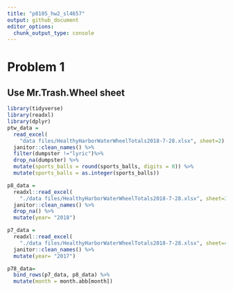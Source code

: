 ```yaml
---
title: "p8105_hw2_sl4657"
output: github_document
editor_options: 
  chunk_output_type: console
---
```


# Problem 1
## Use Mr.Trash.Wheel sheet
```r
library(tidyverse)
library(readxl)
library(dplyr)
ptw_data = 
  read_excel(
    "data files/HealthyHarborWaterWheelTotals2018-7-28.xlsx", sheet=2) %>% 
  janitor::clean_names() %>% 
  filter(dumpster !="lyric")%>% 
  drop_na(dumpster) %>% 
  mutate(sports_balls = round(sports_balls, digits = 0)) %>% 
  mutate(sports_balls = as.integer(sports_balls))
```

```r
p8_data = 
  readxl::read_excel(
    "./data files/HealthyHarborWaterWheelTotals2018-7-28.xlsx", sheet=3,range = "A2:B14") %>% 
  janitor::clean_names() %>% 
  drop_na() %>% 
  mutate(year= "2018")

p7_data = 
  readxl::read_excel(
    "./data files/HealthyHarborWaterWheelTotals2018-7-28.xlsx", sheet=4,range = "A2:B14") %>% 
  janitor::clean_names() %>% 
  mutate(year= "2017")

p78_data=
  bind_rows(p7_data, p8_data) %>% 
  mutate(month = month.abb[month])
```

